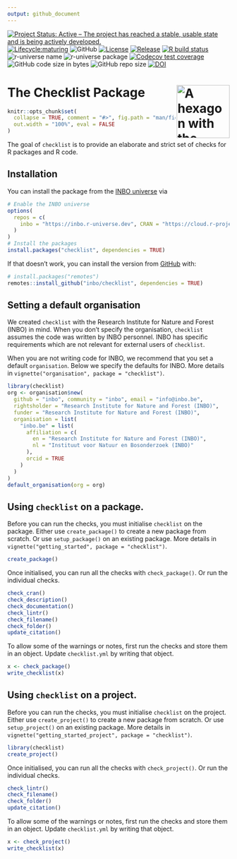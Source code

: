 ```yaml
---
output: github_document
---
```


<!-- README.md is generated from README.Rmd. Please edit that file -->

<!-- badges: start -->
[![Project Status: Active – The project has reached a stable, usable state and is being actively developed.](https://www.repostatus.org/badges/latest/active.svg)](https://www.repostatus.org/#active)
[![Lifecycle:maturing](https://img.shields.io/badge/lifecycle-maturing-blue.svg)](https://lifecycle.r-lib.org/articles/stages.html#maturing-1)
![GitHub](https://img.shields.io/github/license/inbo/checklist)
[![License](https://img.shields.io/badge/license-GPL--3-blue.svg?style=flat)](https://www.gnu.org/licenses/gpl-3.0.html)
[![Release](https://img.shields.io/github/release/inbo/checklist.svg)](https://github.com/inbo/checklist/releases)
[![R build status](https://github.com/inbo/checklist/workflows/check%20package%20on%20main/badge.svg)](https://github.com/inbo/checklist/actions)
![r-universe name](https://inbo.r-universe.dev/badges/:name?color=c04384)
![r-universe package](https://inbo.r-universe.dev/badges/checklist)
[![Codecov test coverage](https://codecov.io/gh/inbo/checklist/branch/main/graph/badge.svg)](https://app.codecov.io/gh/inbo/checklist?branch=main)
![GitHub code size in bytes](https://img.shields.io/github/languages/code-size/inbo/checklist.svg)
![GitHub repo size](https://img.shields.io/github/repo-size/inbo/checklist.svg)
[![DOI](https://zenodo.org/badge/DOI/10.5281/zenodo.4028303.svg)](https://doi.org/10.5281/zenodo.4028303)
<!-- badges: end --> 

# The Checklist Package <img src="man/figures/logo.svg" align="right" alt="A hexagon with the word checklist" width="120" />

```r
knitr::opts_chunk$set(
  collapse = TRUE, comment = "#>", fig.path = "man/figures/README-",
  out.width = "100%", eval = FALSE
)
```

The goal of `checklist` is to provide an elaborate and strict set of checks for R packages and R code.

## Installation

You can install the package from the [INBO universe](https://inbo.r-universe.dev/builds) via

```r
# Enable the INBO universe
options(
  repos = c(
    inbo = "https://inbo.r-universe.dev", CRAN = "https://cloud.r-project.org"
  )
)
# Install the packages
install.packages("checklist", dependencies = TRUE)
```

If that doesn't work, you can install the version from [GitHub](https://github.com/inbo/checklist/) with:

```r
# install.packages("remotes")
remotes::install_github("inbo/checklist", dependencies = TRUE)
```

## Setting a default organisation

We created `checklist` with the Research Institute for Nature and Forest (INBO) in mind.
When you don't specify the organisation, `checklist` assumes the code was written by INBO personnel.
INBO has specific requirements which are not relevant for external users of `checklist`.

When you are not writing code for INBO, we recommend that you set a default `organisation`.
Below we specify the defaults for INBO.
More details in `vignette("organisation", package = "checklist")`.

```r
library(checklist)
org <- organisation$new(
  github = "inbo", community = "inbo", email = "info@inbo.be",
  rightsholder = "Research Institute for Nature and Forest (INBO)",
  funder = "Research Institute for Nature and Forest (INBO)",
  organisation = list(
    "inbo.be" = list(
      affiliation = c(
        en = "Research Institute for Nature and Forest (INBO)",
        nl = "Instituut voor Natuur en Bosonderzoek (INBO)"
      ),
      orcid = TRUE
    ) 
  )
)
default_organisation(org = org)
```

## Using `checklist` on a package.

Before you can run the checks, you must initialise `checklist` on the package.
Either use `create_package()` to create a new package from scratch.
Or use `setup_package()` on an existing package.
More details in `vignette("getting_started", package = "checklist")`.

```r
create_package()
```

Once initialised, you can run all the checks with `check_package()`.
Or run the individual checks.

```r
check_cran()
check_description()
check_documentation()
check_lintr()
check_filename()
check_folder()
update_citation()
```

To allow some of the warnings or notes, first run the checks and store them in an object.
Update `checklist.yml` by writing that object.

```r
x <- check_package()
write_checklist(x)
```

## Using `checklist` on a project.

Before you can run the checks, you must initialise `checklist` on the project.
Either use `create_project()` to create a new package from scratch.
Or use `setup_project()` on an existing package.
More details in `vignette("getting_started_project", package = "checklist")`.

```r
library(checklist)
create_project()
```

Once initialised, you can run all the checks with `check_project()`.
Or run the individual checks.

```r
check_lintr()
check_filename()
check_folder()
update_citation()
```

To allow some of the warnings or notes, first run the checks and store them in an object.
Update `checklist.yml` by writing that object.


```r
x <- check_project()
write_checklist(x)
```
